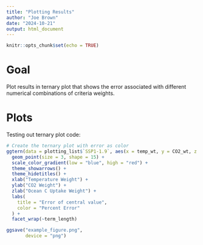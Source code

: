 ```yaml
---
title: "Plotting Results"
author: "Joe Brown"
date: "2024-10-21"
output: html_document
---
```


```r
knitr::opts_chunk$set(echo = TRUE)
```

# Goal

Plot results in ternary plot that shows the error associated with different numerical combinations of criteria weights. 


# Plots 

Testing out ternary plot code:
```r
# Create the ternary plot with error as color
ggtern(data = plotting_list$`SSP1-1.9`, aes(x = temp_wt, y = CO2_wt, z = ocean_uptake_wt, color = median_error)) +
  geom_point(size = 3, shape = 15) +
  scale_color_gradient(low = "blue", high = "red") +
  theme_showarrows() +
  theme_hidetitles() +
  xlab("Temperature Weight") +
  ylab("CO2 Weight") +
  zlab("Ocean C Uptake Weight") +
  labs(
    title = "Error of central value",
    color = "Percent Error"
  ) +
  facet_wrap(~term_length)

ggsave("example_figure.png", 
       device = "png")

```
